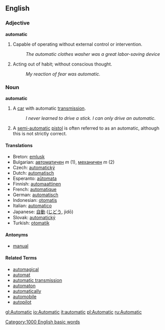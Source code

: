 ==English==

===Adjective===
'''automatic'''

# Capable of operating without external control or intervention.
#: ''The automatic clothes washer was a great labor-saving device''
# Acting out of habit; without conscious thought.
#: ''My reaction of fear was automatic.''

===Noun===
'''automatic'''

# A [[car]] with automatic [[transmission]].
#: ''I never learned to drive a stick.  I can only drive an automatic.''
#A [[semi-automatic]] [[pistol]] is often referred to as an automatic, although this is not strictly correct.

====Translations====
*Breton: [[emlusk]]
*Bulgarian: [[автоматичен]] ''m'' (1), [[механичен]] ''m'' (2)
*Czech:  [[automatický]]
*Dutch: [[automatisch]]
*Esperanto: [[aŭtomata]]
*Finnish: [[automaattinen]]
*French: [[automatique]]
*German: [[automatisch]]
*Indonesian: [[otomatis]]
*Italian: [[automatico]]
*Japanese: [[自動]] ([[じどう]], jidō)
*Slovak: [[automatický]]
*Turkish: [[otomatik]]

====Antonyms====
*[[manual]]

====Related Terms====
*[[automagical]]
*[[automat]]
*[[automatic transmission]]
*[[automaton]]
*[[automatically]]
*[[automobile]]
*[[autopilot]]

[[Category:1000 English basic words]]

[[gl:Automatic]]
[[io:Automatic]]
[[it:automatic]]
[[pl:Automatic]]
[[ru:Automatic]]
